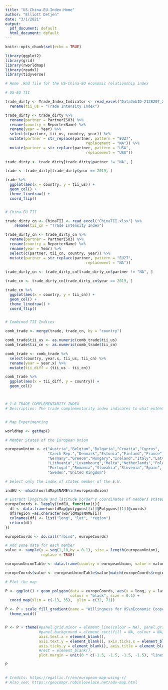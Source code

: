 ```yaml
---
title: "US-China-EU-Index-Home"
author: "Elliott Detjen"
date: "3/1/2021"
output:
  pdf_document: default
  html_document: default
---
```


```r
knitr::opts_chunk$set(echo = TRUE)

library(ggplot2)
library(grid)
library(rworldmap)
library(readxl)
library(tidyverse)

# Home .Rmd file for the US-China-EU economic relationship index

```


```r

# US-EU TII

trade_dirty <- Trade_Index_Indicator <- read_excel("DataJobID-2128207_2128207_T3.xlsx") %>%
  rename(tii_us = "Trade Intensity Index")

trade_dirty <- trade_dirty %>%
  rename(partner = PartnerISO3) %>%
  rename(country = ReporterName) %>%
  rename(year = Year) %>%
  select(c(partner, tii_us, country, year)) %>%
  mutate(partner = str_replace(partner, pattern = "EU27", 
                                    replacement = "NA")) %>%
  mutate(partner = str_replace(partner, pattern = "USA", 
                                    replacement = "USA"))
  
trade_dirty <- trade_dirty[trade_dirty$partner != "NA", ]

trade <- trade_dirty[trade_dirty$year == 2019, ]

trade %>%
  ggplot(aes(x = country, y = tii_us)) +
  geom_col() +
  theme_linedraw() +
  coord_flip()


# China-EU TII

trade_dirty_cn <- ChinaTII <- read_excel("ChinaTII.xlsx") %>%
    rename(tii_cn = "Trade Intensity Index")

trade_dirty_cn <- trade_dirty_cn %>%
  rename(partner = PartnerISO3) %>%
  rename(country = ReporterName) %>%
  rename(year = Year) %>%
  select(c(partner, tii_cn, country, year)) %>%
  mutate(partner = str_replace(partner, pattern = "EU27", 
                                    replacement = "NA"))
  
trade_dirty_cn <- trade_dirty_cn[trade_dirty_cn$partner != "NA", ]

trade_cn <- trade_dirty_cn[trade_dirty_cn$year == 2019, ]

trade_cn %>%
  ggplot(aes(x = country, y = tii_cn)) +
  geom_col() +
  theme_linedraw() +
  coord_flip()


# Combined TII Indices

comb_trade <- merge(trade, trade_cn, by = "country") 

comb_trade$tii_us <- as.numeric(comb_trade$tii_us) 
comb_trade$tii_cn <- as.numeric(comb_trade$tii_cn) 

comb_trade <- comb_trade %>%
  select(country, year.x, tii_us, tii_cn) %>%
  rename(year = year.x) %>%
  mutate(tii_diff = (tii_us - tii_cn))

comb_trade %>%
  ggplot(aes(x = tii_diff, y = country)) +
  geom_col()



# 1-8 TRADE COMPLEMENTARITY INDEX
# Description: The trade complementarity index indicates to what extent the export profile of the reporter matches, or complements, the import profile of the partner. A high index may indicate that two countries would stand to gain from increased trade, and may be particularly useful in evaluating prospective bilateral or regional trade agreements.



```


```r

# Map Experimenting

worldMap <- getMap()

# Member States of the European Union

europeanUnion <- c("Austria","Belgium","Bulgaria","Croatia","Cyprus",
                   "Czech Rep.","Denmark","Estonia","Finland","France",
                   "Germany","Greece","Hungary","Ireland","Italy","Latvia",
                   "Lithuania","Luxembourg","Malta","Netherlands","Poland",
                   "Portugal","Romania","Slovakia","Slovenia","Spain",
                   "Sweden","United Kingdom")

# Select only the index of states member of the E.U.

indEU <- which(worldMap$NAME%in%europeanUnion)

# Extract longitude and latitude border's coordinates of members states of E.U. 
europeCoords <- lapply(indEU, function(i){
  df <- data.frame(worldMap@polygons[[i]]@Polygons[[1]]@coords)
  df$region =as.character(worldMap$NAME[i])
  colnames(df) <- list("long", "lat", "region")
  return(df)
})

europeCoords <- do.call("rbind", europeCoords)

# Add some data for each member
value <- sample(x = seq(1,10,by = 0.1), size = length(europeanUnion),
                replace = TRUE)

europeanUnionTable <- data.frame(country = europeanUnion, value = value)

europeCoords$value <- europeanUnionTable$value[match(europeCoords$region,europeanUnionTable$country)]

# Plot the map

P <- ggplot() + geom_polygon(data = europeCoords, aes(x = long, y = lat, group = region, fill = value),
                             colour = "black", size = 0.1) +
  coord_map(xlim = c(-13, 35),  ylim = c(32, 71))

P <- P + scale_fill_gradient(name = "Willingness for US\nEconomic Cooperation", low = "#FF0000FF", high = "#FFFF00FF", na.value = "grey50") +
  theme_void()


P <- P + theme(#panel.grid.minor = element_line(colour = NA), panel.grid.minor = element_line(colour = NA),
               #panel.background = element_rect(fill = NA, colour = NA),
               axis.text.x = element_blank(),
               axis.text.y = element_blank(), axis.ticks.x = element_blank(),
               axis.ticks.y = element_blank(), axis.title = element_blank(),
               #rect = element_blank(),
               plot.margin = unit(0 * c(-1.5, -1.5, -1.5, -1.5), "lines"))

P


# Credits: https://egallic.fr/en/european-map-using-r/
# Also see: https://geocompr.robinlovelace.net/adv-map.html 

```

